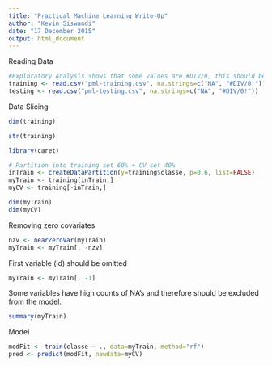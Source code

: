 ```yaml
---
title: "Practical Machine Learning Write-Up"
author: "Kevin Siswandi"
date: "17 December 2015"
output: html_document
---
```


Reading Data
```r
#Exploratory Analysis shows that some values are #DIV/0, this should be treated as missing values.
training <- read.csv("pml-training.csv", na.strings=c("NA", "#DIV/0!"))
testing <- read.csv("pml-testing.csv", na.strings=c("NA", "#DIV/0!"))
```

Data Slicing
```r
dim(training)

str(training)

library(caret)

# Partition into training set 60% + CV set 40%
inTrain <- createDataPartition(y=training$classe, p=0.6, list=FALSE)
myTrain <- training[inTrain,]
myCV <- training[-inTrain,]

dim(myTrain)
dim(myCV)
```

Removing zero covariates

```r
nzv <- nearZeroVar(myTrain)
myTrain <- myTrain[, -nzv]
```

First variable (id) should be omitted

```r
myTrain <- myTrain[, -1]
```

Some variables have high counts of NA's and therefore should be excluded from the model.
```r
summary(myTrain)
```

Model

```r
modFit <- train(classe ~ ., data=myTrain, method="rf")
pred <- predict(modFit, newdata=myCV)
```

